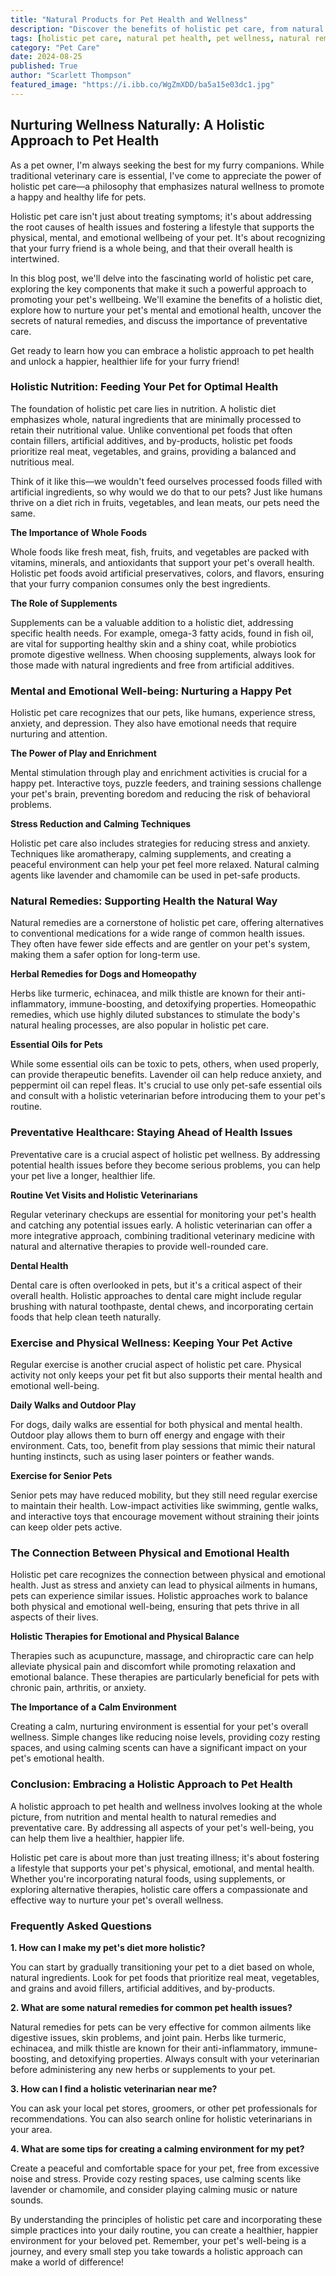 ```yaml
---
title: "Natural Products for Pet Health and Wellness"
description: "Discover the benefits of holistic pet care, from natural nutrition and stress reduction techniques to natural remedies and preventative care. Learn how to support your pet's physical, mental, and emotional well-being with a holistic approach."
tags: [holistic pet care, natural pet health, pet wellness, natural remedies, pet nutrition, pet supplements, mental and emotional health, stress reduction, preventative care, holistic veterinarian]
category: "Pet Care"
date: 2024-08-25
published: True
author: "Scarlett Thompson"
featured_image: "https://i.ibb.co/WgZmXDD/ba5a15e03dc1.jpg"
---
```


## Nurturing Wellness Naturally: A Holistic Approach to Pet Health

As a pet owner, I'm always seeking the best for my furry companions.  While traditional veterinary care is essential, I've come to appreciate the power of holistic pet care—a philosophy that emphasizes natural wellness to promote a happy and healthy life for pets. 

Holistic pet care isn't just about treating symptoms; it's about addressing the root causes of health issues and fostering a lifestyle that supports the physical, mental, and emotional wellbeing of your pet. It's about recognizing that your furry friend is a whole being, and that their overall health is intertwined. 

In this blog post, we'll delve into the fascinating world of holistic pet care, exploring the key components that make it such a powerful approach to promoting your pet's wellbeing.  We'll examine the benefits of a holistic diet, explore how to nurture your pet's mental and emotional health, uncover the secrets of natural remedies, and discuss the importance of preventative care.  

Get ready to learn how you can embrace a holistic approach to pet health and unlock a happier, healthier life for your furry friend!

### Holistic Nutrition: Feeding Your Pet for Optimal Health

The foundation of holistic pet care lies in nutrition.  A holistic diet emphasizes whole, natural ingredients that are minimally processed to retain their nutritional value.  Unlike conventional pet foods that often contain fillers, artificial additives, and by-products, holistic pet foods prioritize real meat, vegetables, and grains, providing a balanced and nutritious meal. 

Think of it like this—we wouldn't feed ourselves processed foods filled with artificial ingredients, so why would we do that to our pets?  Just like humans thrive on a diet rich in fruits, vegetables, and lean meats, our pets need the same. 

**The Importance of Whole Foods**

Whole foods like fresh meat, fish, fruits, and vegetables are packed with vitamins, minerals, and antioxidants that support your pet's overall health.  Holistic pet foods avoid artificial preservatives, colors, and flavors, ensuring that your furry companion consumes only the best ingredients.  

**The Role of Supplements**

Supplements can be a valuable addition to a holistic diet, addressing specific health needs.  For example, omega-3 fatty acids, found in fish oil, are vital for supporting healthy skin and a shiny coat, while probiotics promote digestive wellness.  When choosing supplements, always look for those made with natural ingredients and free from artificial additives.

### Mental and Emotional Well-being: Nurturing a Happy Pet

Holistic pet care recognizes that our pets, like humans, experience stress, anxiety, and depression.  They also have emotional needs that require nurturing and attention. 

**The Power of Play and Enrichment**

Mental stimulation through play and enrichment activities is crucial for a happy pet.  Interactive toys, puzzle feeders, and training sessions challenge your pet's brain, preventing boredom and reducing the risk of behavioral problems. 

**Stress Reduction and Calming Techniques**

Holistic pet care also includes strategies for reducing stress and anxiety.  Techniques like aromatherapy, calming supplements, and creating a peaceful environment can help your pet feel more relaxed.  Natural calming agents like lavender and chamomile can be used in pet-safe products.

### Natural Remedies: Supporting Health the Natural Way

Natural remedies are a cornerstone of holistic pet care, offering alternatives to conventional medications for a wide range of common health issues.  They often have fewer side effects and are gentler on your pet's system, making them a safer option for long-term use. 

**Herbal Remedies for Dogs and Homeopathy**

Herbs like turmeric, echinacea, and milk thistle are known for their anti-inflammatory, immune-boosting, and detoxifying properties. Homeopathic remedies, which use highly diluted substances to stimulate the body's natural healing processes, are also popular in holistic pet care. 

**Essential Oils for Pets**

While some essential oils can be toxic to pets, others, when used properly, can provide therapeutic benefits.  Lavender oil can help reduce anxiety, and peppermint oil can repel fleas. It's crucial to use only pet-safe essential oils and consult with a holistic veterinarian before introducing them to your pet's routine.

### Preventative Healthcare: Staying Ahead of Health Issues

Preventative care is a crucial aspect of holistic pet wellness. By addressing potential health issues before they become serious problems, you can help your pet live a longer, healthier life.

**Routine Vet Visits and Holistic Veterinarians**

Regular veterinary checkups are essential for monitoring your pet's health and catching any potential issues early.  A holistic veterinarian can offer a more integrative approach, combining traditional veterinary medicine with natural and alternative therapies to provide well-rounded care.

**Dental Health**

Dental care is often overlooked in pets, but it's a critical aspect of their overall health.  Holistic approaches to dental care might include regular brushing with natural toothpaste, dental chews, and incorporating certain foods that help clean teeth naturally.

### Exercise and Physical Wellness: Keeping Your Pet Active

Regular exercise is another crucial aspect of holistic pet care.  Physical activity not only keeps your pet fit but also supports their mental health and emotional well-being.  

**Daily Walks and Outdoor Play**

For dogs, daily walks are essential for both physical and mental health.  Outdoor play allows them to burn off energy and engage with their environment.  Cats, too, benefit from play sessions that mimic their natural hunting instincts, such as using laser pointers or feather wands.

**Exercise for Senior Pets**

Senior pets may have reduced mobility, but they still need regular exercise to maintain their health. Low-impact activities like swimming, gentle walks, and interactive toys that encourage movement without straining their joints can keep older pets active.

### The Connection Between Physical and Emotional Health

Holistic pet care recognizes the connection between physical and emotional health.  Just as stress and anxiety can lead to physical ailments in humans, pets can experience similar issues.  Holistic approaches work to balance both physical and emotional well-being, ensuring that pets thrive in all aspects of their lives.

**Holistic Therapies for Emotional and Physical Balance**

Therapies such as acupuncture, massage, and chiropractic care can help alleviate physical pain and discomfort while promoting relaxation and emotional balance.  These therapies are particularly beneficial for pets with chronic pain, arthritis, or anxiety.

**The Importance of a Calm Environment**

Creating a calm, nurturing environment is essential for your pet's overall wellness.  Simple changes like reducing noise levels, providing cozy resting spaces, and using calming scents can have a significant impact on your pet's emotional health.

### Conclusion: Embracing a Holistic Approach to Pet Health

A holistic approach to pet health and wellness involves looking at the whole picture, from nutrition and mental health to natural remedies and preventative care.  By addressing all aspects of your pet's well-being, you can help them live a healthier, happier life.

Holistic pet care is about more than just treating illness; it's about fostering a lifestyle that supports your pet's physical, emotional, and mental health.  Whether you're incorporating natural foods, using supplements, or exploring alternative therapies, holistic care offers a compassionate and effective way to nurture your pet's overall wellness.

### Frequently Asked Questions

**1. How can I make my pet's diet more holistic?**

You can start by gradually transitioning your pet to a diet based on whole, natural ingredients.  Look for pet foods that prioritize real meat, vegetables, and grains and avoid fillers, artificial additives, and by-products.

**2. What are some natural remedies for common pet health issues?**

Natural remedies for pets can be very effective for common ailments like digestive issues, skin problems, and joint pain.  Herbs like turmeric, echinacea, and milk thistle are known for their anti-inflammatory, immune-boosting, and detoxifying properties.  Always consult with your veterinarian before administering any new herbs or supplements to your pet. 

**3. How can I find a holistic veterinarian near me?**

You can ask your local pet stores, groomers, or other pet professionals for recommendations.  You can also search online for holistic veterinarians in your area.

**4. What are some tips for creating a calming environment for my pet?**

Create a peaceful and comfortable space for your pet, free from excessive noise and stress.  Provide cozy resting spaces, use calming scents like lavender or chamomile, and consider playing calming music or nature sounds.

By understanding the principles of holistic pet care and incorporating these simple practices into your daily routine, you can create a healthier, happier environment for your beloved pet.  Remember, your pet's well-being is a journey, and every small step you take towards a holistic approach can make a world of difference!